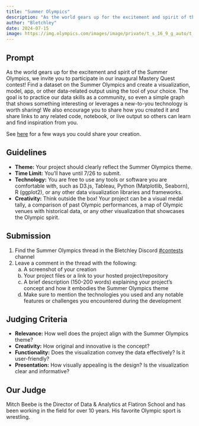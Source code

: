 ```yaml
---
title: "Summer Olympics"
description: "As the world gears up for the excitement and spirit of the Summer Olympics, we invite you to participate in our inaugural Mastery Quest contest!"
author: "Bletchley"
date: 2024-07-15
image: https://img.olympics.com/images/image/private/t_s_16_9_g_auto/t_s_w1460/f_auto/primary/ufimmifputd3kkkvdgmb
---
```


## Prompt
As the world gears up for the excitement and spirit of the Summer Olympics, we invite you to participate in our inaugural Mastery Quest contest! Find a dataset on the Summer Olympics and create a visualization, model, app, or other data-related output using the tool of your choice. The goal is to practice our data skills as a community, so even a simple graph that shows something interesting or leverages a new-to-you technology is worth sharing! We also encourage you to share how you created it and share links to any related code, notebook, or live output so others can learn and find inspiration from you. 

See [here](/examples/) for a few ways you could share your creation.

## Guidelines
- **Theme:** Your project should clearly reflect the Summer Olympics theme.
- **Time Limit:** You’ll have until 7/26 to submit. 
- **Technology:** You are free to use any tools or software you are comfortable with, such as D3.js, Tableau, Python (Matplotlib, Seaborn), R (ggplot2), or any other data visualization libraries and frameworks.
- **Creativity:** Think outside the box! Your project can be a visual medal tally, a comparison of past Olympic performances, a map of Olympic venues with historical data, or any other visualization that showcases the Olympic spirit.

## Submission
1. Find the Summer Olympics thread in the Bletchley Discord [#contests](https://discord.gg/SjGxcVTp) channel
2. Leave a comment in the thread with the following:
    a) A screenshot of your creation
    b) Your project files or a link to your hosted project/repository
    c) A brief description (150-200 words) explaining your project's concept and how it embodies the Summer Olympics theme
    d) Make sure to mention the technologies you used and any notable features or challenges you encountered during the development

## Judging Criteria
- **Relevance:** How well does the project align with the Summer Olympics theme?
- **Creativity:** How original and innovative is the concept?
- **Functionality:** Does the visualization convey the data effectively? Is it user-friendly?
- **Presentation:** How visually appealing is the design? Is the visualization clear and informative?

## Our Judge
Mitch Beebe is the Director of Data & Analytics at Flatiron School and has been working in the field for over 10 years. His favorite Olympic sport is wrestling.
